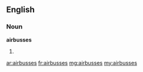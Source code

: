 ==English==

===Noun===
'''airbusses'''

# {{plural of|airbus}}

[[ar:airbusses]]
[[fr:airbusses]]
[[mg:airbusses]]
[[my:airbusses]]